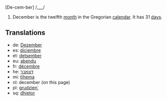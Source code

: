 [De-cem-ber] /___/

#December is the twelfth [[month]] in the Gregorian [[calendar]]. It has 31 [[day]]s.

==Translations==
*de: [[Dezember]]
*es: [[diciembre]]
*et: [[detsember]]
*eu: [[abendu]]
*fr: [[décembre]]
*he: [[דצמבר]]
*mi: [[tïhema]]
*nl: december (on this page)
*pl: [[grudzien´]]
*sq: [[dhjetor]]
